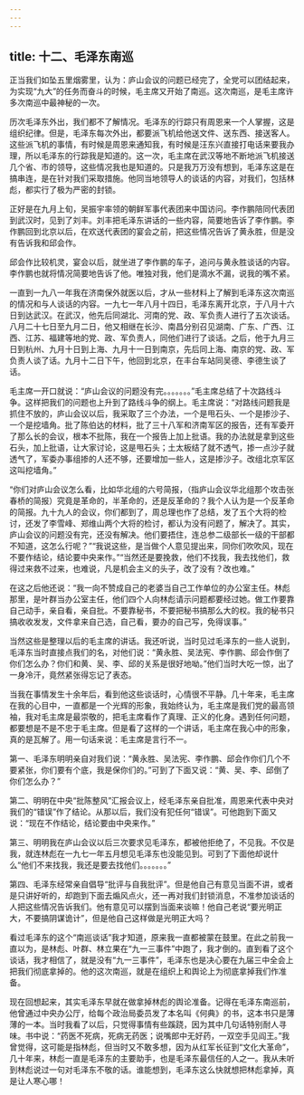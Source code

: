 ```yaml
---
---
---
```

title: 十二、毛泽东南巡
---



正当我们如坠五里烟雾里，认为：庐山会议的问题已经完了，全党可以团结起来，为实现“九大”的任务而奋斗的时候，毛主席又开始了南巡。这次南巡，是毛主席许多次南巡中最神秘的一次。

历次毛泽东外出，我们都不了解情况。毛泽东的行踪只有周恩来一个人掌握，这是组织纪律。但是，毛泽东每次外出，都要派飞机给他送文件、送东西、接送客人。这些派飞机的事情，有时候是周恩来通知我，有时候是汪东兴直接打电话来要我办理，所以毛泽东的行踪我是知道的。这一次，毛主席在武汉等地不断地派飞机接送几个省、市的领导，这些情况我也是知道的。只是我万万没有想到，毛泽东这是在搞串连，是在针对我们采取措施。他同当地领导人的谈话的内容，对我们，包括林彪，都实行了极为严密的封锁。

正好是在九月上旬，吴振宇率领的朝鲜军事代表团来中国访问。李作鹏陪同代表团到武汉时，见到了刘丰。刘丰把毛泽东讲话的一些内容，简要地告诉了李作鹏。李作鹏回到北京以后，在欢送代表团的宴会之前，把这些情况告诉了黄永胜，但是没有告诉我和邱会作。

邱会作比较机灵，宴会以后，就坐进了李作鹏的车子，追问与黄永胜谈话的内容。李作鹏也就将情况简要地告诉了他。唯独对我，他们是滴水不漏，说我的嘴不紧。

一直到一九八一年我在济南保外就医以后，才从一些材料上了解到毛泽东这次南巡的情况和与人谈话的内容。一九七一年八月十四日，毛泽东离开北京，于八月十六日到达武汉。在武汉，他先后同湖北、河南的党、政、军负责人进行了五次谈话。八月二十七日至九月二日，他又相继在长沙、南昌分别召见湖南、广东、广西、江西、江苏、福建等地的党、政、军负责人，同他们进行了谈话。之后，他于九月三日到杭州、九月十日到上海、九月十一日到南京，先后同上海、南京的党、政、军负责人谈了话。九月十二日下午，他回到北京，在丰台车站同吴德、李德生谈了话。

毛主席一开口就说：“庐山会议的问题没有完。。。。。。。”毛主席总结了十次路线斗争。这样把我们的问题也上升到了路线斗争的纲上。毛主席说：“对路线问题我是抓住不放的，庐山会议以后，我采取了三个办法，一个是甩石头、一个是掺沙子、一个是挖墙角。批了陈伯达的材料，批了三十八军和济南军区的报告，还有军委开了那么长的会议，根本不批陈，我在一个报告上加上批语。我的办法就是拿到这些石头，加上批语，让大家讨论，这是甩石头；土太板结了就不透气，掺一点沙子就透气了，军委办事组掺的人还不够，还要增加一些人，这是掺沙子。改组北京军区这叫挖墙角。”

“你们对庐山会议怎么看，比如华北组的六号简报，（指庐山会议华北组那个攻击张春桥的简报）究竟是革命的，半革命的，还是反革命的？我个人认为是一个反革命的简报。九十九人的会议，你们都到了，周总理也作了总结，发了五个大将的检讨，还发了李雪峰、郑维山两个大将的检讨，都认为没有问题了，解决了。其实，庐山会议的问题没有完，还没有解决。他们要捂住，连总参二级部长一级的干部都不知道，这怎么行呢？”“我说这些，是当做个人意见提出来，同你们吹吹风，现在不要作结论，结论要中央来作。”“当然还是要挽救，他们不找我，我去找他们，救得过来救不过来，也难说，凡是机会主义的头子，改了没有？改也难。”

在这之后他还说：“我一向不赞成自己的老婆当自己工作单位的办公室主任。林彪那里，是叶群当办公室主任，他们四个人向林彪请示问题都要经过她。做工作要靠自己动手，亲自看，亲自批。不要靠秘书，不要把秘书搞那么大的权。我的秘书只搞收收发发，文件拿来自己选，自己看，要办的自己写，免得误事。”

当然这些是整理以后的毛主席的讲话。我还听说，当时见过毛泽东的一些人说到，毛泽东当时直接点我们的名，对他们说：“黄永胜、吴法宪、李作鹏、邱会作倒了你们怎么办？你们和黄、吴、李、邱的关系是很好地呦。”他们当时大吃一惊，出了一身冷汗，竟然紧张得忘记了表态。

当我在事情发生十余年后，看到他这些谈话时，心情很不平静。几十年来，毛主席在我的心目中，一直都是一个光辉的形象，我始终认为，毛主席是我们党的最高领袖，我对毛主席是最崇敬的，把毛主席看作了真理、正义的化身。遇到任何问题，都要想是不是不忠于毛主席。但是看了这样的一个讲话，毛主席在我心中的形象，真的是瓦解了。用一句话来说：毛主席是言行不一。

第一、毛泽东明明亲自对我们说：“黄永胜、吴法宪、李作鹏、邱会作你们几个不要紧张，你们要有个底，我是保你们的。”可到了下面又说：“黄、吴、李、邱倒了你们怎么办？”

第二、明明在中央“批陈整风”汇报会议上，经毛泽东亲自批准，周恩来代表中央对我们的“错误”作了结论。从那以后，我们没有犯任何“错误”。可他跑到下面又说：“现在不作结论，结论要由中央来作。”

第三、明明我在庐山会议以后三次要求见毛泽东，都被他拒绝了，不见我。不仅是我，就连林彪在一九七一年五月想见毛泽东也没能见到。可到了下面他却说什么“他们不来找我，我还是要去找他们。。。。。。。”

第四、毛泽东经常亲自倡导“批评与自我批评”。但是他自己有意见当面不讲，或者是只讲好听的，却跑到下面去煽风点火，还一再对我们封锁消息，不准参加谈话的人把这些情况告诉我们。他有意见可以摆到当面来谈嘛！他自己老说“要光明正大，不要搞阴谋诡计”，但是他自己这样做是光明正大吗？

看过毛泽东的这个“南巡谈话”我才知道，原来我一直都被蒙在鼓里。在此之前我一直以为，是林彪、叶群、林立果在“九一三事件”中跑了，我才倒的。直到看了这个谈话，我才相信了，就是没有“九一三事件”，毛泽东也是决心要在九届三中全会上把我们彻底拿掉的。他的这次南巡，就是在组织上和舆论上为彻底拿掉我们作准备。

现在回想起来，其实毛泽东早就在做拿掉林彪的舆论准备。记得在毛泽东南巡前，他曾通过中央办公厅，给每个政治局委员发了本名叫《何典》的书，这本书只是薄薄的一本。当时我看了以后，只觉得事情有些蹊跷，因为其中几句话特别耐人寻味。书中说：“药医不死病，死病无药医；说嘴郎中无好药，一双空手见阎王。”我曾觉得，这可能是指林彪，但当时又不敢多想，因为从红军长征到“文化大革命”，几十年来，林彪一直是毛泽东的主要助手，也是毛泽东最信任的人之一。我从未听到林彪说过一句对毛泽东不敬的话。谁能想到，毛泽东这么快就想把林彪拿掉，真是让人寒心哪！